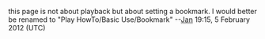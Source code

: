 this page is not about playback but about setting a bookmark. I would better be renamed to  "Play HowTo/Basic Use/Bookmark" --[[User:J4n|Jan]] 19:15, 5 February 2012 (UTC)